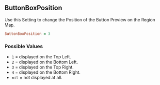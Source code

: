 ## ButtonBoxPosition

Use this Setting to change the Position of the Button Preview on the Region Map.

```ruby
ButtonBoxPosition = 3
```

### Possible Values 

- `1` = displayed on the Top Left.
- `2` = displayed on the Bottom Left.
- `3` = displayed on the Top Right.
- `4` = displayed on the Bottom Right.
- `nil` = not displayed at all.